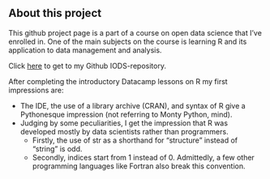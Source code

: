 

## About this project

This github project page is a part of a course on open data science that I've enrolled in. One of the main subjects on the course is learning R and its application to data management and analysis.

Click [here](https://github.com/MB-Finski/IODS-project) to get to my Github IODS-repository.

After completing the introductory Datacamp lessons on R my first impressions are:

*   The IDE, the use of a library archive (CRAN), and syntax of R give a Pythonesque impression (not referring to Monty Python, mind).
*   Judging by some peculiarities, I get the impression that R was developed mostly by data scientists rather than programmers.
    +   Firstly, the use of str as a shorthand for "structure" instead of "string" is odd.
    +   Secondly, indices start from 1 instead of 0. Admittedly, a few other programming languages like Fortran also break this convention.



